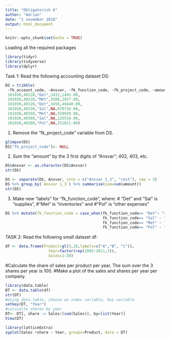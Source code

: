 ---
title: "Obligatorisk 6"
author: "Adrian"
date: "1 november 2018"
output: html_document
---
```{r setup, include=FALSE}
knitr::opts_chunk$set(echo = TRUE)
```
Loading all the required packages

```{r}
library(tidyr)
library(tidyverse)
library(dplyr)
```
Task 1: Read the following accounting dataset DS: 
```{r}
DS = tribble(
 ~fk_account_code, ~Ansvar, ~fk_function_code, ~fk_project_code, ~amount,
 101030,40220,"Det",3432,1493.00,
 101030,40220,"Met",3586,2827.00,
 101030,40320,"Det",3456,49440.00,
 101030,40330,"Sal",NA,870716.00,
 101030,40350,"Met",NA,559928.00,
 101030,40360,"Sal",NA,125534.00,
 101030,40280,"Pol",NA,251611.00)

```
1) Remove the "fk_project_code" variable from DS.
```{r}
glimpse(DS)
DS["fk_project_code"]<- NULL
```
2) Sum the "amount" by the 3 first digits of "Ansvar"; 402, 403, etc.
```{r}
DS$Ansvar <- as.character(DS$Ansvar)
str(DS)

DS <- separate(DS, Ansvar, into = c("Ansvar 1_3", "rest"), sep = 3)
DS %>% group_by(`Ansvar 1_3`) %>% summarise(sum=sum(amount))
str(DS)
```
3) Make new "labels" for "fk_function_code", where:
 # "Det" and "Sal" is "supplies",
 #"Met" is "inventories" and
 #"Pol" is "other expenses"
```{r}
DS %>% mutate(fk_function_code = case_when(fk_function_code== "Det"~ "supplies",
                                           fk_function_code== "Sal" ~ "supplies",
                                           fk_function_code== "Met" ~ "inventories",
                                           fk_function_code== "Pol" ~ "other expenses"))
```
 
TASK 2: 
Read the following small dataset df:
```{r}

df <- data.frame(Product=gl(3,10,labels=c("A","B", "C")), 
                   Year=factor(rep(2002:2011,3)), 
                   Sales=1:30)
```
#Calculate the share of sales per product per year. The sum over the 3 shares per year is 100.
#Make a plot of the sales and shares per year per company.
```{r}
library(data.table)
DT <- data.table(df)
str(DT)
#Using data.table, choose an index variable, key variable
setkey(DT, "Year")
#calcualte shares by year
DT<- DT[, share := Sales/(sum(Sales)), by=list(Year)]
View(DT)

library(latticeExtra)
xyplot(Sales +share ~ Year, groups=Product, data = DT)

```
